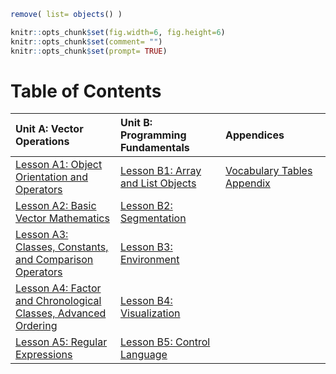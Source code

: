 ```r
remove( list= objects() )
```

```r
knitr::opts_chunk$set(fig.width=6, fig.height=6) 
knitr::opts_chunk$set(comment= "")
knitr::opts_chunk$set(prompt= TRUE)
```
# Table of Contents
|Unit A: Vector Operations				|Unit B: Programming Fundamentals		|Appendices
|:-						|:-						|:-
|[Lesson A1: Object Orientation and Operators](01_LessonA1.html)		|[Lesson B1: Array and List Objects](06_LessonB1.html)		|[Vocabulary Tables Appendix](11_VocabularyTables.html)
|[Lesson A2: Basic Vector Mathematics](02_LessonA2.html)		|[Lesson B2: Segmentation](07_LessonB2.html)
|[Lesson A3: Classes, Constants, and Comparison Operators](03_LessonA3.html)		|[Lesson B3: Environment](08_LessonB3.html)
|[Lesson A4: Factor and Chronological Classes, Advanced Ordering](04_LessonA4.html)		|[Lesson B4: Visualization](09_LessonB4.html)
|[Lesson A5: Regular Expressions](05_LessonA5.html)		|[Lesson B5: Control Language](10_LessonB5.html)